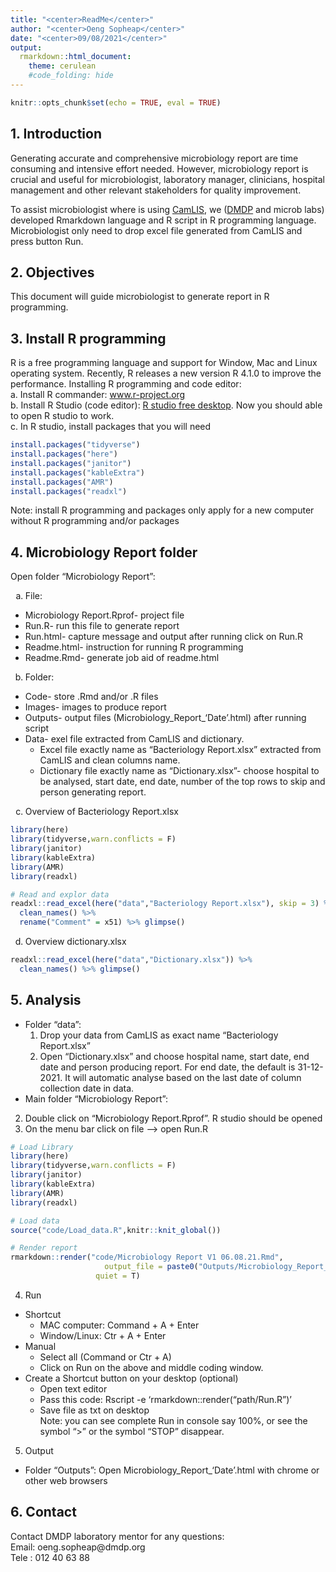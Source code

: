 ```yaml
---
title: "<center>ReadMe</center>"
author: "<center>Oeng Sopheap</center>"
date: "<center>09/08/2021</center>"
output:
  rmarkdown::html_document:
    theme: cerulean
    #code_folding: hide
---
```


```r
knitr::opts_chunk$set(echo = TRUE, eval = TRUE)
```

## 1. Introduction  
  Generating accurate and comprehensive microbiology report are time consuming and intensive effort needed. However, microbiology report is crucial and useful for microbiologist, laboratory manager, clinicians, hospital management and other relevant stakeholders for quality improvement. 
  
  To assist microbiologist where is using [CamLIS](www.camlis.net), we ([DMDP](www.dmdp.org) and microb labs) developed Rmarkdown language and R script in R programming language. Microbiologist only need to drop excel file generated from CamLIS and press button Run.   

## 2. Objectives  
  This document will guide microbiologist to generate report in R programming.
  
## 3. Install R programming  
  R is a free programming language and support for Window, Mac and Linux operating system. Recently, R releases a new version R 4.1.0 to improve the performance. Installing R programming and code editor:    
  a. Install R commander: [www.r-project.org](https://cran.r-project.org)  
  b. Install R Studio (code editor): [R studio free desktop](https://www.rstudio.com/products/rstudio/download/). Now you should able to open R studio to work.     
  c. In R studio, install packages that you will need  
```r
install.packages("tidyverse")
install.packages("here")
install.packages("janitor")
install.packages("kableExtra")
install.packages("AMR")
install.packages("readxl")
```
  
Note: install R programming and packages only apply for a new computer without R programming and/or packages  
  
## 4. Microbiology Report folder   
  Open folder "Microbiology Report":  
  
  a. File:  
  - Microbiology Report.Rprof- project file
  - Run.R- run this file to generate report  
  - Run.html- capture message and output after running click on Run.R   
  - Readme.html- instruction for running R programming 
  - Readme.Rmd- generate job aid of readme.html
  
  b. Folder:   
  - Code- store .Rmd and/or .R files  
  - Images- images to produce report  
  - Outputs- output files (Microbiology_Report_'Date'.html) after running script  
  - Data- exel file extracted from CamLIS and dictionary.
     - Excel file exactly name as "Bacteriology Report.xlsx" extracted from CamLIS and clean columns name.   
     - Dictionary file exactly name as "Dictionary.xlsx"- choose hospital to be analysed, start date, end date, number of the top rows to skip and person generating report.  
    
  c. Overview of Bacteriology Report.xlsx
  
```r
library(here)
library(tidyverse,warn.conflicts = F)
library(janitor)
library(kableExtra)
library(AMR)
library(readxl)

```

```r
# Read and explor data
readxl::read_excel(here("data","Bacteriology Report.xlsx"), skip = 3) %>% 
  clean_names() %>% 
  rename("Comment" = x51) %>% glimpse()
```

  d. Overview dictionary.xlsx
```r
readxl::read_excel(here("data","Dictionary.xlsx")) %>% 
  clean_names() %>% glimpse()
```

## 5. Analysis 
  - Folder "data": 
    1. Drop your data from CamLIS as exact name "Bacteriology Report.xlsx"
    2. Open "Dictionary.xlsx" and choose hospital name, start date, end date and person producing report. For end date, the default is 31-12-2021. It will automatic analyse based on the last date of column collection date in data. 
  - Main folder "Microbiology Report":
  2. Double click on "Microbiology Report.Rprof". R studio should be opened 
  3. On the menu bar click on file ---> open Run.R  
   
```r
# Load Library
library(here)
library(tidyverse,warn.conflicts = F)
library(janitor)
library(kableExtra)
library(AMR)
library(readxl)

# Load data
source("code/Load_data.R",knitr::knit_global())

# Render report
rmarkdown::render("code/Microbiology Report V1 06.08.21.Rmd",
                     output_file = paste0("Outputs/Microbiology_Report_",{Sys.Date()},".html"),
                   quiet = T)
```
  4. Run  
  - Shortcut  
      - MAC computer: Command + A + Enter
      - Window/Linux: Ctr + A + Enter  
  - Manual
      - Select all (Command or Ctr + A)
      - Click on Run on the above and middle coding window.   
  - Create a Shortcut button on your desktop (optional)
      - Open text editor 
      - Pass this code: Rscript -e 'rmarkdown::render("path/Run.R")'
      - Save file as txt on desktop  
  Note: you can see complete Run in console say 100%, or see the symbol ">" or the symbol "STOP" disappear. 
  5. Output  
  - Folder "Outputs": Open Microbiology_Report_'Date'.html with chrome or other web browsers
  
## 6. Contact  
Contact DMDP laboratory mentor for any questions:   
  Email: oeng.sopheap@dmdp.org  
  Tele : 012 40 63 88
  

